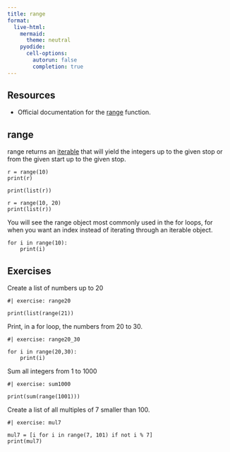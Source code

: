```yaml
---
title: range
format:
  live-html:
    mermaid:
      theme: neutral
    pyodide:
      cell-options:
        autorun: false
        completion: true
---
```


## Resources

- Official documentation for the [range](https://docs.python.org/3/library/functions.html#func-range) function.

## range

range returns an [iterable](https://docs.python.org/3/glossary.html#term-iterable) that will yield the integers up to the given stop or from the given start up to the given stop.

```pyodide
r = range(10)
print(r)

print(list(r))
```

```pyodide
r = range(10, 20)
print(list(r))
```

You will see the range object most commonly used in the for loops, for when you want an index instead of iterating through an iterable object.

```pyodide
for i in range(10):
    print(i)
```

## Exercises

Create a list of numbers up to 20

```pyodide
#| exercise: range20
```
::: { .solution exercise="range20"}
::: { .callout-note collapse="false"}
```pyodide
print(list(range(21))
```
:::
:::

Print, in a for loop, the numbers from 20 to 30.

```pyodide
#| exercise: range20_30
```
::: { .solution exercise="range20_30"}
::: { .callout-note collapse="false"}
```pyodide
for i in range(20,30):
    print(i)
```
:::
:::

Sum all integers from 1 to 1000

```pyodide
#| exercise: sum1000
```
::: { .solution exercise="sum1000"}
::: { .callout-note collapse="false"}
```pyodide
print(sum(range(1001)))
```
:::
:::

Create a list of all multiples of 7 smaller than 100.

```pyodide
#| exercise: mul7
```
::: { .solution exercise="mul7"}
::: { .callout-note collapse="false"}
```pyodide
mul7 = [i for i in range(7, 101) if not i % 7]
print(mul7)
```
:::
:::
